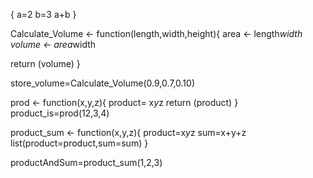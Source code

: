 {
 a=2
 b=3
 a+b
}


Calculate_Volume <- function(length,width,height){
area <- length*width
volume <- area*width

return (volume)
}


store_volume=Calculate_Volume(0.9,0.7,0.10)


prod <- function(x,y,z){
product= x*y*z
return (product)
}
product_is=prod(12,3,4)


product_sum <- function(x,y,z){
product=x*y*z
sum=x+y+z
list(product=product,sum=sum)
}

productAndSum=product_sum(1,2,3)





